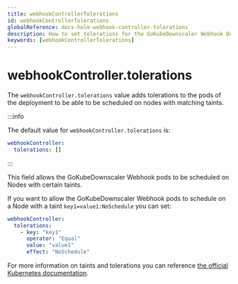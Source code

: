 ```yaml
---
title: webhookControllerTolerations
id: webhookControllerTolerations
globalReference: docs-helm-webhook-controller-tolerations
description: How to set tolerations for the GoKubeDownscaler Webhook Deployment
keywords: [webhookControllerTolerations]
---
```


# webhookController.tolerations

The `webhookController.tolerations` value adds tolerations to the pods of the deployment to be able to be scheduled on
nodes with matching taints.

:::info

The default value for `webhookController.tolerations` is:

```yaml
webhookController:
  tolerations: []
```

:::

This field allows the GoKubeDownscaler Webhook pods to be scheduled on Nodes with certain taints.

If you want to allow the GoKubeDownscaler Webhook pods to schedule on a Node with a taint `key1=value1:NoSchedule` you
can set:

```yaml
webhookController:
  tolerations:
    - key: "key1"
      operator: "Equal"
      value: "value1"
      effect: "NoSchedule"
```

For more information on taints and tolerations you can reference [the official Kubernetes documentation](https://kubernetes.io/docs/concepts/scheduling-eviction/taint-and-toleration).
